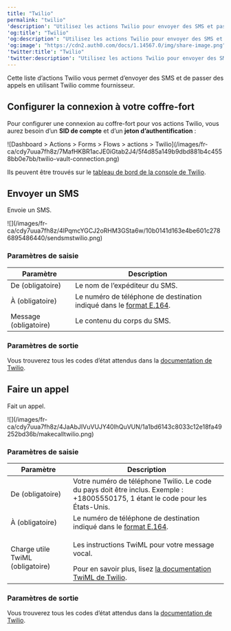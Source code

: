 ---
title: "Twilio"
permalink: "twilio"
'description': "Utilisez les actions Twilio pour envoyer des SMS et passer des appels à l’aide de Twilio."
'og:title': "Twilio"
'og:description': "Utilisez les actions Twilio pour envoyer des SMS et passer des appels à l’aide de Twilio."
'og:image': "https://cdn2.auth0.com/docs/1.14567.0/img/share-image.png"
'twitter:title': "Twilio"
'twitter:description': "Utilisez les actions Twilio pour envoyer des SMS et passer des appels à l’aide de Twilio."
---

Cette liste d’actions Twilio vous permet d’envoyer des SMS et de passer des appels en utilisant Twilio comme fournisseur.

## Configurer la connexion à votre coffre-fort

Pour configurer une connexion au coffre-fort pour vos actions Twilio, vous aurez besoin d’un **SID de compte** et d’un **jeton d’authentification** :

<Frame>![Dashboard > Actions > Forms > Flows > actions > Twilio](/images/fr-ca/cdy7uua7fh8z/7MafHKBR1acJE0iGtab2J4/5f4d85a149b9dbd881b4c4558bb0e7bb/twilio-vault-connection.png)</Frame>

Ils peuvent être trouvés sur le [tableau de bord de la console de Twilio](https://console.twilio.com/).

## Envoyer un SMS

Envoie un SMS.

<Frame>![](/images/fr-ca/cdy7uua7fh8z/4lPqmcYGCJ2oRHM3GSta6w/10b0141d163e4be601c2786895486440/sendsmstwilio.png)</Frame>

### Paramètres de saisie

<table class="table">
<thead>
<tr>
<th><b>Paramètre</b></th>
<th><b>Description</b></th>
</tr>
</thead>
<tbody>
<tr>
<td>De (obligatoire)</td>
<td>Le nom de l’expéditeur du SMS.</td>
</tr>
<tr>
<td>À (obligatoire)</td>
<td>Le numéro de téléphone de destination indiqué dans le <a href="https://en.wikipedia.org/wiki/E.164">format E.164</a>.</td>
</tr>
<tr>
<td>Message (obligatoire)</td>
<td>Le contenu du corps du SMS.</td>
</tr>
</tbody>
</table>

### Paramètres de sortie

Vous trouverez tous les codes d’état attendus dans la [documentation de Twilio](https://www.twilio.com/docs/messaging/api/message-resource#message-status-values).

## Faire un appel

Fait un appel.

<Frame>![](/images/fr-ca/cdy7uua7fh8z/4JaAbJIVuVUJY40lhQuVUN/1a1bd6143c8033c12e18fa49252bd36b/makecalltwilio.png)</Frame>

### Paramètres de saisie

<table class="table">
<thead>
<tr>
<th><b>Paramètre</b></th>
<th><b>Description</b></th>
</tr>
</thead>
<tbody>
<tr>
<td>De (obligatoire)</td>
<td>Votre numéro de téléphone Twilio. Le code du pays doit être inclus. Exemple : +18005550175, 1 étant le code pour les États-Unis.</td>
</tr>
<tr>
<td>À (obligatoire)</td>
<td>Le numéro de téléphone de destination indiqué dans le <a href="https://en.wikipedia.org/wiki/E.164">format E.164</a>.</td>
</tr>
<tr>
<td>Charge utile TwiML (obligatoire)</td>
<td>
<p>Les instructions TwiML pour votre message vocal.</p> Pour en savoir plus, lisez <a href="https://www.twilio.com/docs/voice/twiml">la documentation TwiML de Twilio</a>. 
</td>
</tr>
</tbody>
</table>

### Paramètres de sortie

Vous trouverez tous les codes d’état attendus dans la [documentation de Twilio](https://www.twilio.com/docs/voice/twiml).